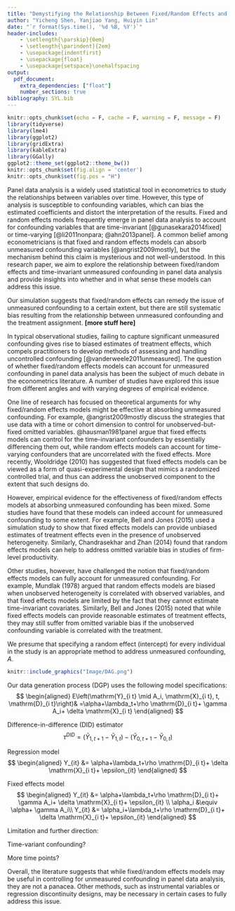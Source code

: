 ```yaml
---
title: "Demystifying the Relationship Between Fixed/Random Effects and Unmeasured Confounding in Panel Data Analysis"
author: "Yicheng Shen, Yanjiao Yang, Huiyin Lin"
date: "`r format(Sys.time(), '%d %B, %Y')`"
header-includes:
    - \setlength{\parskip}{0em}
    - \setlength{\parindent}{2em}
    - \usepackage{indentfirst}
    - \usepackage{float}
    - \usepackage{setspace}\onehalfspacing
output: 
  pdf_document: 
    extra_dependencies: ["float"]
    number_sections: true
bibliography: SYL.bib
---
```


```r
knitr::opts_chunk$set(echo = F, cache = F, warning = F, message = F)
library(tidyverse)
library(lme4)
library(ggplot2)
library(gridExtra)
library(kableExtra)
library(GGally)
ggplot2::theme_set(ggplot2::theme_bw())
knitr::opts_chunk$set(fig.align = 'center')
knitr::opts_chunk$set(fig.pos = "H")
```


\section{Introduction}

Panel data analysis is a widely used statistical tool in econometrics to study the relationships between variables over time. However, this type of analysis is susceptible to confounding variables, which can bias the estimated coefficients and distort the interpretation of the results. 
Fixed and random effects models frequently emerge in panel data analysis to account for confounding variables that are time-invariant [@gunasekara2014fixed] or time-varying [@li2011nonpara; @ahn2013panel]. 
A common belief among econometricians is that fixed and random effects models can absorb unmeasured confounding variables [@angrist2009mostly], but the mechanism behind this claim is mysterious and not well-understood. 
In this research paper, we aim to explore the relationship between fixed/random effects and time-invariant unmeasured confounding in panel data analysis and provide insights into whether and in what sense these models can address this issue.

Our simulation suggests that fixed/random effects can remedy the issue of unmeasured confounding to a certain extent, but there are still systematic bias resulting from the relationship between unmeasured confounding and the treatment assignment. **[more stuff here]**




\section{Background}

In typical observational studies, failing to capture significant unmeasured confounding gives rise to biased estimates of treatment effects, which compels practitioners to develop methods of assessing and handling uncontrolled confounding [@vanderweele2011unmeasured]. 
The question of whether fixed/random effects models can account for unmeasured confounding in panel data analysis has been the subject of much debate in the econometrics literature. 
A number of studies have explored this issue from different angles and with varying degrees of empirical evidence.

One line of research has focused on theoretical arguments for why fixed/random effects models might be effective at absorbing unmeasured confounding. 
For example, @angrist2009mostly discuss the strategies that use data with a time or cohort dimension to control for unobserved-but-fixed omitted variables.
@hausman1981panel argue that fixed effects models can control for the time-invariant confounders by essentially differencing them out, while random effects models can account for time-varying confounders that are uncorrelated with the fixed effects. More recently, Wooldridge (2010) has suggested that fixed effects models can be viewed as a form of quasi-experimental design that mimics a randomized controlled trial, and thus can address the unobserved component to the extent that such designs do.

However, empirical evidence for the effectiveness of fixed/random effects models at absorbing unmeasured confounding has been mixed. Some studies have found that these models can indeed account for unmeasured confounding to some extent. For example, Bell and Jones (2015) used a simulation study to show that fixed effects models can provide unbiased estimates of treatment effects even in the presence of unobserved heterogeneity. Similarly, Chandrasekhar and Zhan (2014) found that random effects models can help to address omitted variable bias in studies of firm-level productivity.

Other studies, however, have challenged the notion that fixed/random effects models can fully account for unmeasured confounding. For example, Mundlak (1978) argued that random effects models are biased when unobserved heterogeneity is correlated with observed variables, and that fixed effects models are limited by the fact that they cannot estimate time-invariant covariates. Similarly, Bell and Jones (2015) noted that while fixed effects models can provide reasonable estimates of treatment effects, they may still suffer from omitted variable bias if the unobserved confounding variable is correlated with the treatment.


\section{Method}


We presume that specifying a random effect (intercept) for every individual in the study is an appropriate method to address unmeasured confounding, $A$. 

```r
knitr::include_graphics("Image/DAG.png")
```


Our data generation process (DGP) uses the following model specifications:
$$
\begin{aligned}
E\left(\mathrm{Y}_{i t} \mid A_i, \mathrm{X}_{i t}, t, \mathrm{D}_{i t}\right)& =\alpha+\lambda_t+\rho \mathrm{D}_{i t}+ \gamma A_i+ \delta \mathrm{X}_{i t} 
\end{aligned}
$$

Difference-in-difference (DID) estimator
$$
\tau^{DID} = (\bar Y_{1, t+1} - \bar Y_{1, t}) - (\bar Y_{0, t+1} - \bar Y_{0, t})
$$


Regression model
$$
\begin{aligned}
Y_{it} &= \alpha+\lambda_t+\rho \mathrm{D}_{i t}+ \delta \mathrm{X}_{i t}+ \epsilon_{it} 
\end{aligned}
$$

Fixed effects model
$$
\begin{aligned}
Y_{it} &= \alpha+\lambda_t+\rho \mathrm{D}_{i t}+ \gamma A_i+ \delta \mathrm{X}_{i t}+ \epsilon_{it} \\
\alpha_i &\equiv \alpha+ \gamma A_i\\
Y_{it} &= \alpha_i+\lambda_t+\rho \mathrm{D}_{i t}+ \delta \mathrm{X}_{i t}+ \epsilon_{it} 
\end{aligned}
$$


\section{Result}



\section{Discussion}


Limitation and further direction: 

Time-variant confounding? 

More time points?


Overall, the literature suggests that while fixed/random effects models may be useful in controlling for unmeasured confounding in panel data analysis, they are not a panacea. Other methods, such as instrumental variables or regression discontinuity designs, may be necessary in certain cases to fully address this issue.



\newpage

\section{Reference}

